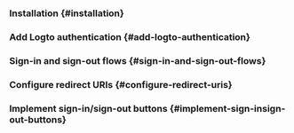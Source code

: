 
<GuideTip />

### Installation \{#installation}

<Installation />

### Add Logto authentication \{#add-logto-authentication}

<AddAuthentication />

### Sign-in and sign-out flows \{#sign-in-and-sign-out-flows}

<SignInAndSignOutFlows />

### Configure redirect URIs \{#configure-redirect-uris}

<ConfigureRedirectUris />

### Implement sign-in/sign-out buttons \{#implement-sign-insign-out-buttons}

<ImplementButtons />

<Checkpoint />
